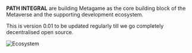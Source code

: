 

# 

**PATH INTEGRAL** are building Metagame as the core building block of the Metaverse and the supporting development ecosystem.

This is version 0.01 to be updated regularly till we go completely decentralised open source.


<Bleed full>![Ecosystem](../public/Metagame.png)
</Bleed>
